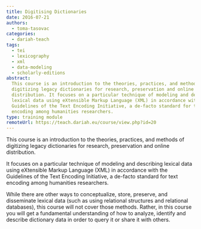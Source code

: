 ```yaml
---
title: Digitising Dictionaries
date: 2016-07-21
authors:
  - toma-tasovac
categories:
  - dariah-teach
tags:
  - tei
  - lexicography
  - xml
  - data-modeling
  - scholarly-editions
abstract:
  This course is an introduction to the theories, practices, and methods of
  digitizing legacy dictionaries for research, preservation and online
  distribution. It focuses on a particular technique of modeling and describing
  lexical data using eXtensible Markup Language (XML) in accordance with the
  Guidelines of the Text Encoding Initiative, a de-facto standard for text
  encoding among humanities researchers.
type: training module
remoteUrl: https://teach.dariah.eu/course/view.php?id=20
---
```


This course is an introduction to the theories, practices, and methods of
digitizing legacy dictionaries for research, preservation and online
distribution.

It focuses on a particular technique of modeling and describing lexical data
using eXtensible Markup Language (XML) in accordance with the Guidelines of the
Text Encoding Initiative, a de-facto standard for text encoding among humanities
researchers.

While there are other ways to conceptualize, store, preserve, and disseminate
lexical data (such as using relational structures and relational databases),
this course will not cover those methods. Rather, in this course you will get a
fundamental understanding of how to analyze, identify and describe dictionary
data in order to query it or share it with others.

<CTA
  title="Interested in learning more?"
  subtitle="Check out Digitising Dictionaries on #dariahTeach"
  url="https://teach.dariah.eu/course/view.php?id=20"
/>
